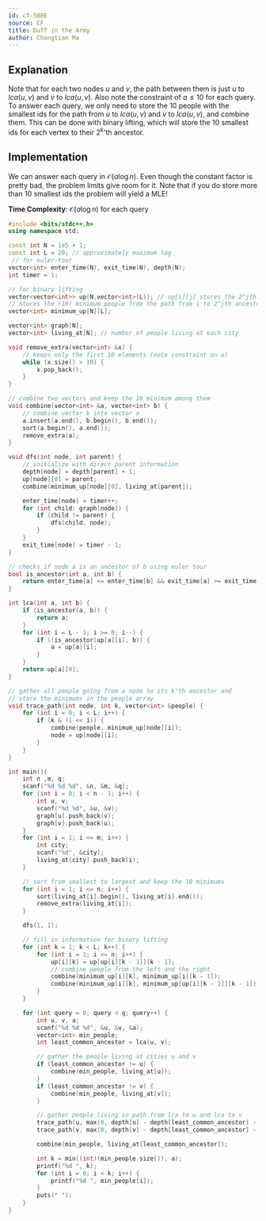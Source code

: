 ```yaml
---
id: cf-588E
source: CF
title: Duff in the Army
author: Chongtian Ma
---
```


## Explanation

Note that for each two nodes $u$ and $v$, the path between them is just $u$ to
$lca(u,v)$ and $v$ to $lca(u,v)$. Also note the constraint of $a \leq 10$ for
each query. To answer each query, we only need to store the $10$ people with the
smallest ids for the path from $u$ to $lca(u,v)$ and $v$ to $lca(u,v)$, and
combine them. This can be done with binary lifting, which will store the $10$
smallest ids for each vertex to their $2^k$'th ancestor.

## Implementation

We can answer each query in $\mathcal{O}(a \log n)$. Even though the constant
factor is pretty bad, the problem limits give room for it. Note
that if you do store more than $10$ smallest ids the problem will yield a MLE!

**Time Complexity**: $\mathcal{O}(a \log n)$ for each query

<LanguageSection>
<CPPSection>

```cpp
#include <bits/stdc++.h>
using namespace std;

const int N = 1e5 + 1;
const int L = 20; // approximately maximum log
 // for euler-tour
vector<int> enter_time(N), exit_time(N), depth(N);
int timer = 1;

// for binary lifting
vector<vector<int>> up(N,vector<int>(L)); // up[i][j] stores the 2^jth ancestor for i
// stores the (10) minimum people from the path from i to 2^jth ancestor
vector<int> minimum_up[N][L];

vector<int> graph[N];
vector<int> living_at[N]; // number of people living at each city

void remove_extra(vector<int> &x) {
	// keeps only the first 10 elements (note constraint on a)
	while (x.size() > 10) {
		x.pop_back();
	}
}

// combine two vectors and keep the 10 minimum among them
void combine(vector<int> &a, vector<int> b) {
	// combine vector b into vector a
	a.insert(a.end(), b.begin(), b.end());
	sort(a.begin(), a.end());
	remove_extra(a);
}

void dfs(int node, int parent) {
	// initialize with direct parent information
	depth[node] = depth[parent] + 1;
	up[node][0] = parent;
	combine(minimum_up[node][0], living_at[parent]);

	enter_time[node] = timer++;
	for (int child: graph[node]) {
		if (child != parent) {
			dfs(child, node);
		}
	}
	exit_time[node] = timer - 1;
}

// checks if node a is an ancestor of b using euler tour
bool is_ancestor(int a, int b) {
	return enter_time[a] <= enter_time[b] && exit_time[a] >= exit_time[b];
}

int lca(int a, int b) {
	if (is_ancestor(a, b)) {
		return a;
	}
	for (int i = L - 1; i >= 0; i--) {
		if (!is_ancestor(up[a][i], b)) {
			a = up[a][i];
		}
	}
	return up[a][0];
}

// gather all people going from a node to its k'th ancestor and
// store the minimums in the people array
void trace_path(int node, int k, vector<int> &people) {
	for (int i = 0; i < L; i++) {
		if (k & (1 << i)) {
			combine(people, minimum_up[node][i]);
			node = up[node][i];
		}
	}
}

int main(){
	int n ,m, q;
	scanf("%d %d %d", &n, &m, &q);
	for (int i = 0; i < n - 1; i++) {
		int u, v;
		scanf("%d %d", &u, &v);
		graph[u].push_back(v);
		graph[v].push_back(u);
	}
	for (int i = 1; i <= m; i++) {
		int city;
		scanf("%d", &city);
		living_at[city].push_back(i);
	}

	// sort from smallest to largest and keep the 10 minimums
	for (int i = 1; i <= n; i++) {
		sort(living_at[i].begin(), living_at[i].end());
		remove_extra(living_at[i]);
	}

	dfs(1, 1);

	// fill in information for binary lifting
	for (int k = 1; k < L; k++) {
		for (int i = 1; i <= n; i++) {
			up[i][k] = up[up[i][k - 1]][k - 1];
			// combine people from the left and the right
			combine(minimum_up[i][k], minimum_up[i][k - 1]);
			combine(minimum_up[i][k], minimum_up[up[i][k - 1]][k - 1]);
		}
	}

	for (int query = 0; query < q; query++) {
		int u, v, a;
		scanf("%d %d %d", &u, &v, &a);
		vector<int> min_people;
		int least_common_ancestor = lca(u, v);

		// gather the people living at cities u and v
		if (least_common_ancestor != u) {
			combine(min_people, living_at[u]);
		}
		if (least_common_ancestor != v) {
			combine(min_people, living_at[v]);
		}

		// gather people living in path from lca to u and lca to v
		trace_path(u, max(0, depth[u] - depth[least_common_ancestor] - 1), min_people);
		trace_path(v, max(0, depth[v] - depth[least_common_ancestor] - 1), min_people);

		combine(min_people, living_at[least_common_ancestor]);

		int k = min((int)(min_people.size()), a);
		printf("%d ", k);
		for (int i = 0; i < k; i++) {
			printf("%d ", min_people[i]);
		}
		puts(" ");
	}
}
```

</CPPSection>
</LanguageSection>
